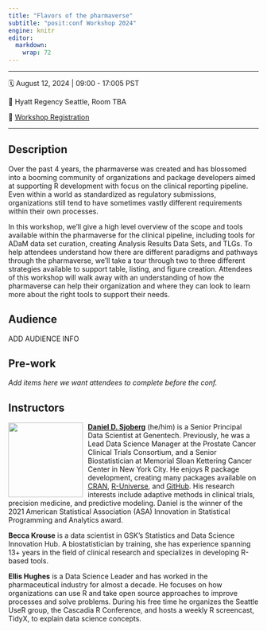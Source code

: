 ```yaml
---
title: "Flavors of the pharmaverse"
subtitle: "posit:conf Workshop 2024"
engine: knitr
editor: 
  markdown: 
    wrap: 72
---
```


------------------------------------------------------------------------

🗓️ August 12, 2024 \| 09:00 - 17:005 PST

🏨 Hyatt Regency Seattle, Room TBA

📝 [Workshop Registration](http://pos.it/conf)

------------------------------------------------------------------------

## Description

Over the past 4 years, the pharmaverse was created and has blossomed into a booming community of organizations and package developers aimed at supporting R development with focus on the clinical reporting pipeline.
Even within a world as standardized as regulatory submissions, organizations still tend to have sometimes vastly different requirements within their own processes.

In this workshop, we’ll give a high level overview of the scope and tools available within the pharmaverse for the clinical pipeline, including tools for ADaM data set curation, creating Analysis Results Data Sets, and TLGs.
To help attendees understand how there are different paradigms and pathways through the pharmaverse, we’ll take a tour through two to three different strategies available to support table, listing, and figure creation.
Attendees of this workshop will walk away with an understanding of how the pharmaverse can help their organization and where they can look to learn more about the right tools to support their needs.

## Audience

ADD AUDIENCE INFO

## Pre-work

_Add items here we want attendees to complete before the conf._

## Instructors

![](images/dan-circle.png){style="float:left;padding: 0 10px 0 0;" fig-alt="Headshot of Daniel Sjoberg" width="150"}

[**Daniel D. Sjoberg**](https://www.danieldsjoberg.com/) (he/him) is a Senior Principal Data Scientist at Genentech. Previously, he was a Lead Data Science Manager at the Prostate Cancer Clinical Trials Consortium, and a Senior Biostatistician at Memorial Sloan Kettering Cancer Center in New York City.
He enjoys R package development, creating many packages available on [CRAN](https://cran.r-project.org/web/packages/), [R-Universe](https://ddsjoberg.r-universe.dev/ui#packages), and [GitHub](https://github.com/ddsjoberg). 
His research interests include adaptive methods in clinical trials, precision medicine, and predictive modeling.
Daniel is the winner of the 2021 American Statistical Association (ASA) Innovation in Statistical Programming and Analytics award.

**Becca Krouse** is a data scientist in GSK's Statistics and Data Science Innovation Hub. A biostatistician by training, she has experience spanning 13+ years in the field of clinical research and specializes in developing R-based tools.

**Ellis Hughes** is a Data Science Leader and has worked in the pharmaceutical industry for almost a decade. He focuses on how organizations can use R and take open source approaches to improve processes and solve problems. During his free time he organizes the Seattle UseR group, the Cascadia R Conference, and hosts a weekly R screencast, TidyX, to explain data science concepts.